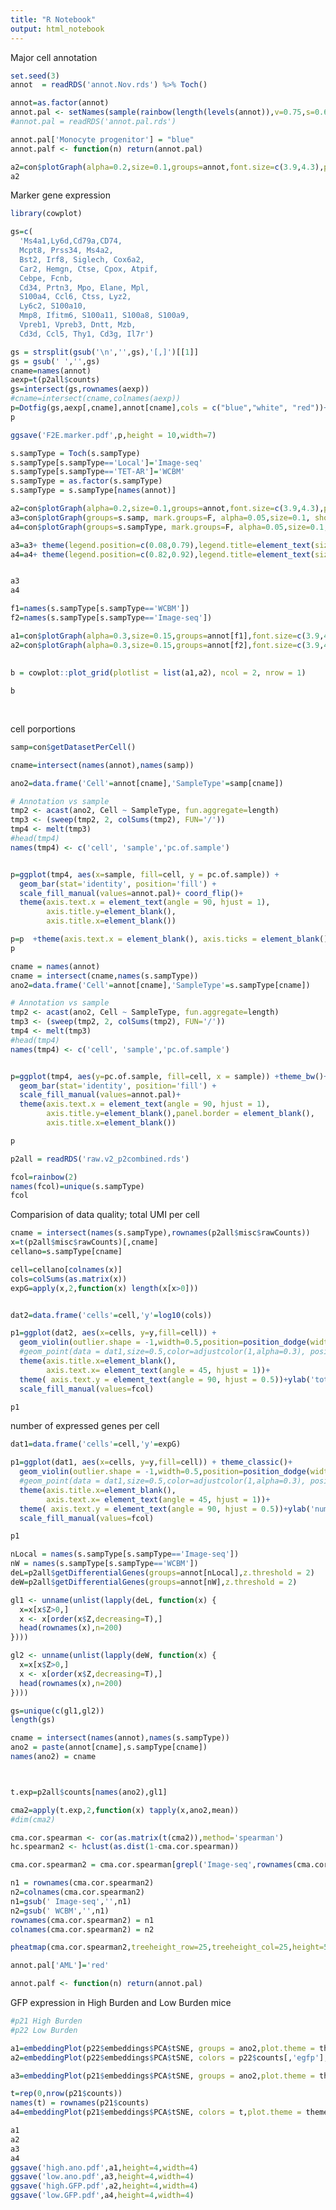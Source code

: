 ```yaml
---
title: "R Notebook"
output: html_notebook
---
```



Major cell annotation 

```r
set.seed(3)
annot  = readRDS('annot.Nov.rds') %>% Toch()

annot=as.factor(annot)
annot.pal <- setNames(sample(rainbow(length(levels(annot)),v=0.75,s=0.65)),levels(annot));
#annot.pal = readRDS('annot.pal.rds')

annot.pal['Monocyte progenitor'] = "blue"
annot.palf <- function(n) return(annot.pal)

a2=con$plotGraph(alpha=0.2,size=0.1,groups=annot,font.size=c(3.9,4.3),plot.na=F,palette=annot.palf)
a2
```


Marker gene expression 
```r

library(cowplot)

gs=c(
  'Ms4a1,Ly6d,Cd79a,CD74,
  Mcpt8, Prss34, Ms4a2,
  Bst2, Irf8, Siglech, Cox6a2,
  Car2, Hemgn, Ctse, Cpox, Atpif,
  Cebpe, Fcnb,
  Cd34, Prtn3, Mpo, Elane, Mpl,
  S100a4, Ccl6, Ctss, Lyz2,
  Ly6c2, S100a10,
  Mmp8, Ifitm6, S100a11, S100a8, S100a9,
  Vpreb1, Vpreb3, Dntt, Mzb,
  Cd3d, Ccl5, Thy1, Cd3g, Il7r')

gs = strsplit(gsub('\n','',gs),'[,]')[[1]]
gs = gsub(' ','',gs)
cname=names(annot)
aexp=t(p2all$counts)
gs=intersect(gs,rownames(aexp))
#cname=intersect(cname,colnames(aexp))
p=Dotfig(gs,aexp[,cname],annot[cname],cols = c("blue","white", "red"))+xlab('')+ylab('')
p

ggsave('F2E.marker.pdf',p,height = 10,width=7)

```

```r
s.sampType = Toch(s.sampType)
s.sampType[s.sampType=='Local']='Image-seq'
s.sampType[s.sampType=='TET-AR']='WCBM'
s.sampType = as.factor(s.sampType)
s.sampType = s.sampType[names(annot)]
```



```r

a2=con$plotGraph(alpha=0.2,size=0.1,groups=annot,font.size=c(3.9,4.3),plot.na=F,palette=annot.palf)
a3=con$plotGraph(groups=s.samp, mark.groups=F, alpha=0.05,size=0.1, show.legend=T,plot.na=F)
a4=con$plotGraph(groups=s.sampType, mark.groups=F, alpha=0.05,size=0.1, show.legend=T,plot.na=F,palette=function(n) return(rev(rainbow(2))[1:n]))

a3=a3+ theme(legend.position=c(0.08,0.79),legend.title=element_text(size=0), legend.text=element_text(size=10), legend.key.size = unit(0.8, 'lines'))+ guides(color = guide_legend(override.aes = list(size=3.4,alpha=1)))
a4=a4+ theme(legend.position=c(0.82,0.92),legend.title=element_text(size=0), legend.text=element_text(size=12), legend.key.size = unit(0.8, 'lines'))+ guides(color = guide_legend(override.aes = list(size=4,alpha=1)))


a3
a4

```



```r


f1=names(s.sampType[s.sampType=='WCBM'])
f2=names(s.sampType[s.sampType=='Image-seq'])

a1=con$plotGraph(alpha=0.3,size=0.15,groups=annot[f1],font.size=c(3.9,4.3),plot.na=F,palette=annot.palf,title='WCBM')
a2=con$plotGraph(alpha=0.3,size=0.15,groups=annot[f2],font.size=c(3.9,4.3),plot.na=F,palette=annot.palf,title='Image-seq')
  

b = cowplot::plot_grid(plotlist = list(a1,a2), ncol = 2, nrow = 1)
  
b
  
  
```


cell porportions
```r

samp=con$getDatasetPerCell()

cname=intersect(names(annot),names(samp))

ano2=data.frame('Cell'=annot[cname],'SampleType'=samp[cname])

# Annotation vs sample
tmp2 <- acast(ano2, Cell ~ SampleType, fun.aggregate=length)
tmp3 <- (sweep(tmp2, 2, colSums(tmp2), FUN='/'))
tmp4 <- melt(tmp3)
#head(tmp4)
names(tmp4) <- c('cell', 'sample','pc.of.sample')


p=ggplot(tmp4, aes(x=sample, fill=cell, y = pc.of.sample)) +
  geom_bar(stat='identity', position='fill') +
  scale_fill_manual(values=annot.pal)+ coord_flip()+
  theme(axis.text.x = element_text(angle = 90, hjust = 1),
        axis.title.y=element_blank(),
        axis.title.x=element_blank())

p=p  +theme(axis.text.x = element_blank(), axis.ticks = element_blank(),panel.background = element_blank())
p
```



```r


cname = names(annot)
cname = intersect(cname,names(s.sampType))
ano2=data.frame('Cell'=annot[cname],'SampleType'=s.sampType[cname])

# Annotation vs sample
tmp2 <- acast(ano2, Cell ~ SampleType, fun.aggregate=length)
tmp3 <- (sweep(tmp2, 2, colSums(tmp2), FUN='/'))
tmp4 <- melt(tmp3)
#head(tmp4)
names(tmp4) <- c('cell', 'sample','pc.of.sample')


p=ggplot(tmp4, aes(y=pc.of.sample, fill=cell, x = sample)) +theme_bw()+
  geom_bar(stat='identity', position='fill') +
  scale_fill_manual(values=annot.pal)+
  theme(axis.text.x = element_text(angle = 90, hjust = 1),
        axis.title.y=element_blank(),panel.border = element_blank(),
        axis.title.x=element_blank())

p
```


```r
p2all = readRDS('raw.v2_p2combined.rds')
```



```r
fcol=rainbow(2)
names(fcol)=unique(s.sampType)
fcol
```


Comparision of data quality; total UMI per cell
```r


cname = intersect(names(s.sampType),rownames(p2all$misc$rawCounts))
x=t(p2all$misc$rawCounts)[,cname]
cellano=s.sampType[cname]

cell=cellano[colnames(x)]
cols=colSums(as.matrix(x))
expG=apply(x,2,function(x) length(x[x>0]))


dat2=data.frame('cells'=cell,'y'=log10(cols))

p1=ggplot(dat2, aes(x=cells, y=y,fill=cell)) + 
  geom_violin(outlier.shape = -1,width=0.5,position=position_dodge(width=0.1))+theme_classic()+
  #geom_point(data = dat1,size=0.5,color=adjustcolor(1,alpha=0.3), position = position_jitterdodge(0.3))+
  theme(axis.title.x=element_blank(),
        axis.text.x= element_text(angle = 45, hjust = 1))+
  theme( axis.text.y = element_text(angle = 90, hjust = 0.5))+ylab('total UMI per cell (log10)')+theme(legend.position = 'none')+
  scale_fill_manual(values=fcol)

p1
```

number of expressed genes per cell
```r

dat1=data.frame('cells'=cell,'y'=expG)

p1=ggplot(dat1, aes(x=cells, y=y,fill=cell)) + theme_classic()+
  geom_violin(outlier.shape = -1,width=0.5,position=position_dodge(width=0.1))+
  #geom_point(data = dat1,size=0.5,color=adjustcolor(1,alpha=0.3), position = position_jitterdodge(0.3))+
  theme(axis.title.x=element_blank(),
        axis.text.x= element_text(angle = 45, hjust = 1))+
  theme( axis.text.y = element_text(angle = 90, hjust = 0.5))+ylab('number of expressed genes')+theme(legend.position = 'none')+
  scale_fill_manual(values=fcol)

p1


```







```r
nLocal = names(s.sampType[s.sampType=='Image-seq'])
nW = names(s.sampType[s.sampType=='WCBM'])
deL=p2all$getDifferentialGenes(groups=annot[nLocal],z.threshold = 2)
deW=p2all$getDifferentialGenes(groups=annot[nW],z.threshold = 2)

```



```r
gl1 <- unname(unlist(lapply(deL, function(x) {
  x=x[x$Z>0,]
  x <- x[order(x$Z,decreasing=T),]
  head(rownames(x),n=200)
})))

gl2 <- unname(unlist(lapply(deW, function(x) {
  x=x[x$Z>0,]
  x <- x[order(x$Z,decreasing=T),]
  head(rownames(x),n=200)
})))
```



```r
gs=unique(c(gl1,gl2))
length(gs)
```


```r
cname = intersect(names(annot),names(s.sampType))
ano2 = paste(annot[cname],s.sampType[cname])
names(ano2) = cname



t.exp=p2all$counts[names(ano2),gl1]

cma2=apply(t.exp,2,function(x) tapply(x,ano2,mean))
#dim(cma2)

cma.cor.spearman <- cor(as.matrix(t(cma2)),method='spearman')
hc.spearman2 <- hclust(as.dist(1-cma.cor.spearman))

```




```r
cma.cor.spearman2 = cma.cor.spearman[grepl('Image-seq',rownames(cma.cor.spearman)),grepl('WCBM',colnames(cma.cor.spearman))]

```



```r
n1 = rownames(cma.cor.spearman2)
n2=colnames(cma.cor.spearman2)
n1=gsub(' Image-seq','',n1)
n2=gsub(' WCBM','',n1)
rownames(cma.cor.spearman2) = n1
colnames(cma.cor.spearman2) = n2
```

```r

pheatmap(cma.cor.spearman2,treeheight_row=25,treeheight_col=25,height=5,width=5.2)

```


```r
annot.pal['AML']='red'

annot.palf <- function(n) return(annot.pal)


```



GFP expression in High Burden and Low Burden mice
```r

#p21 High Burden
#p22 Low Burden

a1=embeddingPlot(p22$embeddings$PCA$tSNE, groups = ano2,plot.theme = theme,font.size = c(4.4,5.5),palette = annot.palf)
a2=embeddingPlot(p22$embeddings$PCA$tSNE, colors = p22$counts[,'egfp'],plot.theme = theme)

a3=embeddingPlot(p21$embeddings$PCA$tSNE, groups = ano2,plot.theme = theme,font.size = c(4.4,5.5),palette = annot.palf)

t=rep(0,nrow(p21$counts))
names(t) = rownames(p21$counts)
a4=embeddingPlot(p21$embeddings$PCA$tSNE, colors = t,plot.theme = theme)

a1
a2
a3
a4
ggsave('high.ano.pdf',a1,height=4,width=4)
ggsave('low.ano.pdf',a3,height=4,width=4)
ggsave('high.GFP.pdf',a2,height=4,width=4)
ggsave('low.GFP.pdf',a4,height=4,width=4)

```



